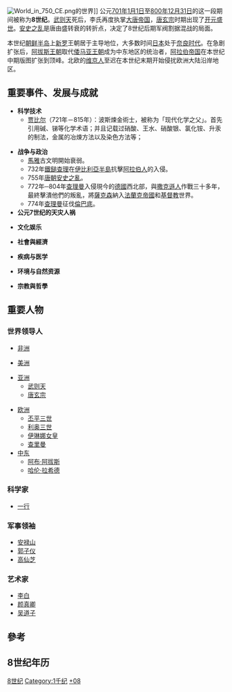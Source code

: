 {{Unreferenced|time=2018-06-27T12:55:29+00:00}}
{{CenturyTOC|8}}
[[File:World_in_750_CE.png|right]]的世界]]
公元[[701年|701年]][[1月1日|1月1日]]至[[800年|800年]][[12月31日|12月31日]]的这一段期间被称为'''8世纪'''。[[武则天|武则天]]死后，李氏再度执掌[[大唐帝国|大唐帝国]]，[[唐玄宗|唐玄宗]]时期出现了[[开元盛世|开元盛世]]。[[安史之乱|安史之乱]]是唐由盛转衰的转折点，决定了8世纪后期军阀割据混战的局面。

本世纪[[朝鲜半岛|朝鲜半岛]]上[[新罗|新罗]]王朝居于主导地位，大多数时间[[日本|日本]]处于[[奈良时代|奈良时代]]。在急剧扩张后，[[阿拔斯王朝|阿拔斯王朝]]取代[[倭马亚王朝|倭马亚王朝]]成为中东地区的统治者，[[阿拉伯帝国|阿拉伯帝国]]在本世纪中期版图扩张到顶峰。北欧的[[维京人|维京人]]至迟在本世纪末期开始侵扰欧洲大陆沿岸地区。

== 重要事件、发展与成就 ==

* '''科学技术'''
**[[贾比尔|贾比尔]]（721年－815年）：波斯煉金術士，被称为「现代化学之父」。首先引用碱、锑等化学术语；并且记载过硝酸、王水、硝酸银、氯化铵、升汞的制法，金属的冶煉方法以及染色方法等；

* '''战争与政治'''
**[[馬雅|馬雅]]古文明開始衰弱。
**732年[[鐵鎚查理|鐵鎚查理]]在[[伊比利亞半島|伊比利亞半島]]抗擊[[阿拉伯人|阿拉伯人]]的入侵。
**755年[[唐朝|唐朝]][[安史之亂|安史之亂]]。
**772年─804年[[查理曼|查理曼]]入侵現今的[[德國|德國]]西北部，與[[撒克遜人|撒克遜人]]作戰三十多年，最終擊潰他們的叛亂，將[[薩克森|薩克森]]納入[[法蘭克帝國|法蘭克帝國]]和[[基督教|基督教]]世界。
**774年[[查理曼|查理曼]]征伐[[倫巴底|倫巴底]]。
* '''公元7世纪的天灾人祸'''


* '''文化娱乐'''

* '''社會與經濟'''


* '''疾病与医学'''

* '''环境与自然资源'''

* '''宗教與哲學'''

== 重要人物 ==

=== 世界领导人 ===

* [[非洲|非洲]]

* [[美洲|美洲]]

* [[亚洲|亚洲]]
** [[武则天|武则天]]
** [[唐玄宗|唐玄宗]]

* [[欧洲|欧洲]]
** [[丕平三世|丕平三世]]
** [[利奥三世_(拜占庭)|利奥三世]]
** [[伊琳娜女皇|伊琳娜女皇]]
**[[查里曼|查里曼]]
* [[中东|中东]]
** [[阿布·阿拔斯|阿布·阿拔斯]]
** [[哈伦·拉希德|哈伦·拉希德]]

=== 科学家 ===
* [[一行|一行]]

=== 军事领袖 ===
* [[安禄山|安禄山]]
* [[郭子仪|郭子仪]]
* [[高仙芝|高仙芝]]

=== 艺术家 ===
* [[李白|李白]]
* [[颜真卿|颜真卿]]
* [[吴道子|吴道子]]

== 參考 ==
{{Reflist}}

== 8世纪年历 ==
{{世纪|8}}

[[Category:8世纪|]]
[[Category:1千纪|Category:1千纪]]
[[Category:世纪|+08]]
